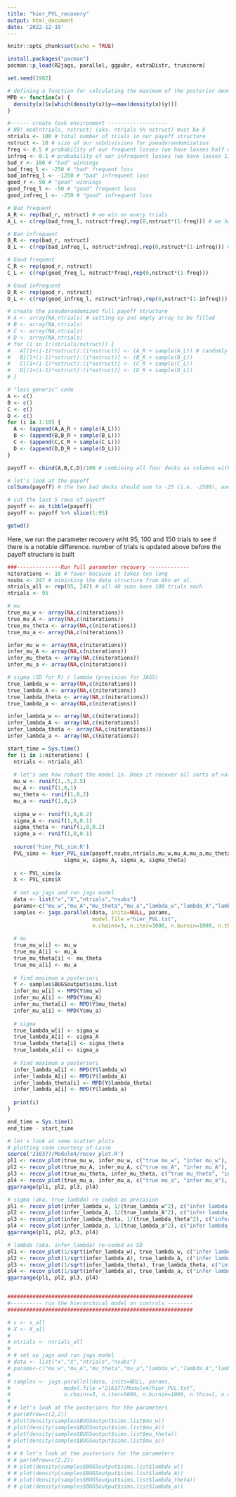 ```yaml
---
title: "hier_PVL_recovery"
output: html_document
date: '2022-12-19'
---
```


```r
knitr::opts_chunk$set(echo = TRUE)
```

```r
install.packages("pacman")
pacman::p_load(R2jags, parallel, ggpubr, extraDistr, truncnorm)

set.seed(1982)
```

```r
# defining a function for calculating the maximum of the posterior density (not exactly the same as the mode)
MPD <- function(x) {
  density(x)$x[which(density(x)$y==max(density(x)$y))]
}
```


```r
#------ create task environment -------------------
# NB! mod(ntrials, nstruct) (aka. ntrials %% nstruct) must be 0
ntrials <- 100 # total number of trials in our payoff structure
nstruct <- 10 # size of our subdivisions for pseudorandomization
freq <- 0.5 # probability of our frequent losses (we have losses half of the time)
infreq <- 0.1 # probability of our infrequent losses (we have losses 1/10th of the time)
bad_r <- 100 # "bad" winnings
bad_freq_l <- -250 # "bad" frequent loss
bad_infreq_l <- -1250 # "bad" infrequent loss
good_r <- 50 # "good" winnings
good_freq_l <- -50 # "good" frequent loss
good_infreq_l <- -250 # "good" infrequent loss

# Bad frequent
A_R <- rep(bad_r, nstruct) # we win on every trials
A_L <- c(rep(bad_freq_l, nstruct*freq),rep(0,nstruct*(1-freq))) # we have losses half of the time

# Bad infrequent
B_R <- rep(bad_r, nstruct)
B_L <- c(rep(bad_infreq_l, nstruct*infreq),rep(0,nstruct*(1-infreq))) # we have losses 1/10th of the time

# Good frequent
C_R <- rep(good_r, nstruct)
C_L <- c(rep(good_freq_l, nstruct*freq),rep(0,nstruct*(1-freq)))

# Good infrequent
D_R <- rep(good_r, nstruct)
D_L <- c(rep(good_infreq_l, nstruct*infreq),rep(0,nstruct*(1-infreq)))

# create the pseudorandomized full payoff structure
# A <- array(NA,ntrials) # setting up and empty array to be filled
# B <- array(NA,ntrials)
# C <- array(NA,ntrials)
# D <- array(NA,ntrials)
# for (i in 1:(ntrials/nstruct)) {
#   A[(1+(i-1)*nstruct):(i*nstruct)] <- (A_R + sample(A_L)) # randomly shuffling the loss-array for every ten trials (and adding those losses to the winnings)
#   B[(1+(i-1)*nstruct):(i*nstruct)] <- (B_R + sample(B_L))
#   C[(1+(i-1)*nstruct):(i*nstruct)] <- (C_R + sample(C_L))
#   D[(1+(i-1)*nstruct):(i*nstruct)] <- (D_R + sample(D_L))
# }

# "less generic" code
A <- c()
B <- c()
C <- c()
D <- c()
for (i in 1:10) {
  A <- (append(A,A_R + sample(A_L)))
  B <- (append(B,B_R + sample(B_L)))
  C <- (append(C,C_R + sample(C_L)))
  D <- (append(D,D_R + sample(D_L)))
}

payoff <- cbind(A,B,C,D)/100 # combining all four decks as columns with each 100 trials - dividing our payoffs by 100 to make the numbers a bit easier to work with

# let's look at the payoff
colSums(payoff) # the two bad decks should sum to -25 (i.e. -2500), and the two good ones to 25 (i.e. 2500)

```

```r
# cut the last 5 rows of payoff 
payoff <- as_tibble(payoff)
payoff <- payoff %>% slice(1:95)

getwd()
```


Here, we run the parameter recovery wiht 95, 100 and 150 trials to see if there is a notable difference.
number of trials is updated above before the payoff structure is built

```r
###--------------Run full parameter recovery -------------
niterations <- 10 # fewer because it takes too long
nsubs <- 247 # mimicking the data structure from Ahn et al.
ntrials_all <- rep(95, 247) # all 48 subs have 100 trials each
ntrials <- 95

# mu
true_mu_w <- array(NA,c(niterations))
true_mu_A <- array(NA,c(niterations))
true_mu_theta <- array(NA,c(niterations))
true_mu_a <- array(NA,c(niterations))

infer_mu_w <- array(NA,c(niterations))
infer_mu_A <- array(NA,c(niterations))
infer_mu_theta <- array(NA,c(niterations))
infer_mu_a <- array(NA,c(niterations))

# sigma (SD for R) / lambda (precision for JAGS)
true_lambda_w <- array(NA,c(niterations))
true_lambda_A <- array(NA,c(niterations))
true_lambda_theta <- array(NA,c(niterations))
true_lambda_a <- array(NA,c(niterations))

infer_lambda_w <- array(NA,c(niterations))
infer_lambda_A <- array(NA,c(niterations))
infer_lambda_theta <- array(NA,c(niterations))
infer_lambda_a <- array(NA,c(niterations))

start_time = Sys.time()
for (i in 1:niterations) {
  ntrials <- ntrials_all
  
  # let's see how robust the model is. Does it recover all sorts of values?
  mu_w <- runif(1,.5,2.5)
  mu_A <- runif(1,0,1)
  mu_theta <- runif(1,0,2)
  mu_a <- runif(1,0,1)
  
  sigma_w <- runif(1,0,0.2)
  sigma_A <- runif(1,0,0.1)
  sigma_theta <- runif(1,0,0.2)
  sigma_a <- runif(1,0,0.1)
  
  source('hier_PVL_sim.R')
  PVL_sims <- hier_PVL_sim(payoff,nsubs,ntrials,mu_w,mu_A,mu_a,mu_theta,
                  sigma_w, sigma_A, sigma_a, sigma_theta)
  
  x <- PVL_sims$x
  X <- PVL_sims$X
  
  # set up jags and run jags model
  data <- list("x","X","ntrials","nsubs") 
  params<-c("mu_w","mu_A","mu_theta","mu_a","lambda_w","lambda_A","lambda_theta","lambda_a")
  samples <- jags.parallel(data, inits=NULL, params,
                           model.file ="hier_PVL.txt",
                           n.chains=3, n.iter=3000, n.burnin=1000, n.thin=1, n.cluster=4)
  
  # mu
  true_mu_w[i] <- mu_w
  true_mu_A[i] <- mu_A
  true_mu_theta[i] <- mu_theta
  true_mu_a[i] <- mu_a
  
  # find maximum a posteriori
  Y <- samples$BUGSoutput$sims.list
  infer_mu_w[i] <- MPD(Y$mu_w)
  infer_mu_A[i] <- MPD(Y$mu_A)
  infer_mu_theta[i] <- MPD(Y$mu_theta)
  infer_mu_a[i] <- MPD(Y$mu_a)
  
  # sigma
  true_lambda_w[i] <- sigma_w
  true_lambda_A[i] <- sigma_A
  true_lambda_theta[i] <- sigma_theta
  true_lambda_a[i] <- sigma_a
  
  # find maximum a posteriori
  infer_lambda_w[i] <- MPD(Y$lambda_w)
  infer_lambda_A[i] <- MPD(Y$lambda_A)
  infer_lambda_theta[i] <- MPD(Y$lambda_theta)
  infer_lambda_a[i] <- MPD(Y$lambda_a)
  
  print(i)
}

end_time = Sys.time()
end_time - start_time

```

```r
# let's look at some scatter plots
# plotting code courtesy of Lasse
source('216377/Module4/recov_plot.R')
pl1 <- recov_plot(true_mu_w, infer_mu_w, c("true mu_w", "infer mu_w"), 'smoothed linear fit')
pl2 <- recov_plot(true_mu_A, infer_mu_A, c("true mu_A", "infer mu_A"), 'smoothed linear fit')
pl3 <- recov_plot(true_mu_theta, infer_mu_theta, c("true mu_theta", "infer mu_theta"), 'smoothed linear fit')
pl4 <- recov_plot(true_mu_a, infer_mu_a, c("true mu_a", "infer mu_a"), 'smoothed linear fit')
ggarrange(pl1, pl2, pl3, pl4)

# sigma (aka. true_lambda) re-coded as precision
pl1 <- recov_plot(infer_lambda_w, 1/(true_lambda_w^2), c("infer lambda_w","true lambda_w"), 'smoothed linear fit')
pl2 <- recov_plot(infer_lambda_A, 1/(true_lambda_A^2), c("infer lambda_A","true lambda_A"), 'smoothed linear fit')
pl3 <- recov_plot(infer_lambda_theta, 1/(true_lambda_theta^2), c("infer lambda_theta", "true lambda_theta"), 'smoothed linear fit')
pl4 <- recov_plot(infer_lambda_a, 1/(true_lambda_a^2), c("infer lambda_a", "true lambda_a"), 'smoothed linear fit')
ggarrange(pl1, pl2, pl3, pl4)

# lambda (aka. infer_lambda) re-coded as SD
pl1 <- recov_plot(1/sqrt(infer_lambda_w), true_lambda_w, c("infer lambda_w","true lambda_w"), 'smoothed linear fit')
pl2 <- recov_plot(1/sqrt(infer_lambda_A), true_lambda_A, c("infer lambda_A","true lambda_A"), 'smoothed linear fit')
pl3 <- recov_plot(1/sqrt(infer_lambda_theta), true_lambda_theta, c("infer lambda_theta", "true lambda_theta"), 'smoothed linear fit')
pl4 <- recov_plot(1/sqrt(infer_lambda_a), true_lambda_a, c("infer lambda_a", "true lambda_a"), 'smoothed linear fit')
ggarrange(pl1, pl2, pl3, pl4)


###########################################################
#---------- run the hierarchical model on controls --------
###########################################################

# x <- x_all
# X <- X_all
# 
# ntrials <- ntrials_all
# 
# # set up jags and run jags model
# data <- list("x","X","ntrials","nsubs") 
# params<-c("mu_w","mu_A","mu_theta","mu_a","lambda_w","lambda_A","lambda_theta","lambda_a")
# 
# samples <- jags.parallel(data, inits=NULL, params,
#                 model.file ="216377/Module4/hier_PVL.txt",
#                 n.chains=3, n.iter=5000, n.burnin=1000, n.thin=1, n.cluster=4)
# 
# # let's look at the posteriors for the parameters
# par(mfrow=c(2,2))
# plot(density(samples$BUGSoutput$sims.list$mu_w))
# plot(density(samples$BUGSoutput$sims.list$mu_A))
# plot(density(samples$BUGSoutput$sims.list$mu_theta))
# plot(density(samples$BUGSoutput$sims.list$mu_a))
# 
# # # let's look at the posteriors for the parameters
# # par(mfrow=c(2,2))
# # plot(density(samples$BUGSoutput$sims.list$lambda_w))
# # plot(density(samples$BUGSoutput$sims.list$lambda_A))
# # plot(density(samples$BUGSoutput$sims.list$lambda_theta))
# # plot(density(samples$BUGSoutput$sims.list$lambda_a))


```

